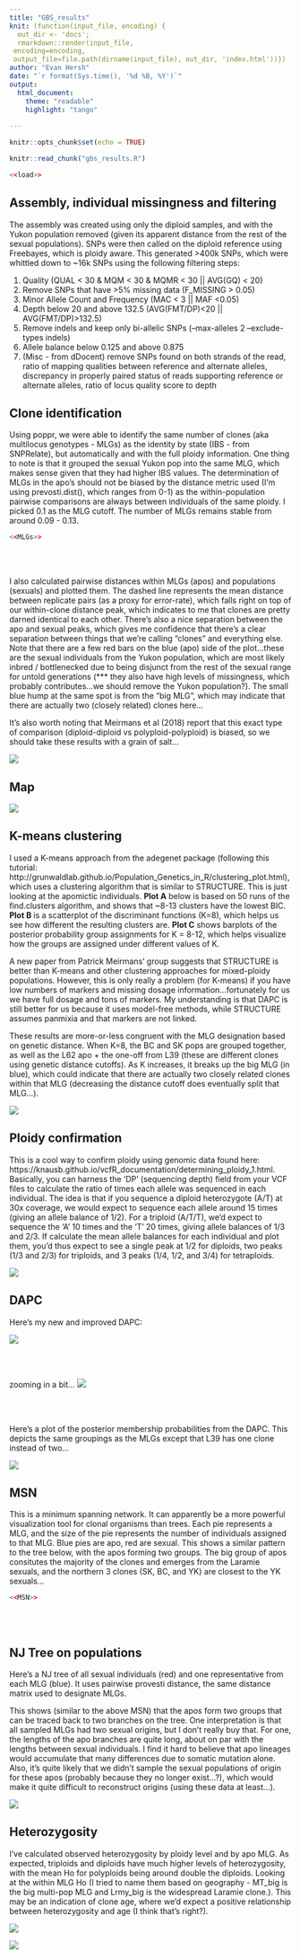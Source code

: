 ```yaml
---
title: "GBS_results"
knit: (function(input_file, encoding) {
  out_dir <- 'docs';
  rmarkdown::render(input_file,
 encoding=encoding,
 output_file=file.path(dirname(input_file), out_dir, 'index.html'))})
author: "Evan Hersh"
date: "`r format(Sys.time(), '%d %B, %Y')`"
output: 
  html_document:
    theme: "readable"
    highlight: "tango"
  
---
```

```r
knitr::opts_chunk$set(echo = TRUE)
```

```r
knitr::read_chunk("gbs_results.R")
```

```r
<<load>>
```


## Assembly, individual missingness and filtering

The assembly was created using only the diploid samples, and with the Yukon population removed (given its apparent distance from the rest of the sexual populations). SNPs were then called on the diploid reference using Freebayes, which is ploidy aware. This generated >400k SNPs, which were whittled down to ~16k SNPs using the following filtering steps:

1. Quality (QUAL < 30 & MQM < 30 & MQMR < 30 || AVG(GQ) < 20)
2. Remove SNPs that have >5% missing data (F_MISSING > 0.05)
3. Minor Allele Count and Frequency (MAC < 3 || MAF <0.05)
4. Depth below 20 and above 132.5 (AVG(FMT/DP)<20 || AVG(FMT/DP)>132.5)
5. Remove indels and keep only bi-allelic SNPs (--max-alleles 2 --exclude-types indels)
6. Allele balance below 0.125 and above 0.875
7. (Misc - from dDocent) remove SNPs found on both strands of the read, ratio of mapping qualities between reference and alternate alleles, discrepancy in properly paired status of reads supporting reference or alternate alleles, ratio of locus quality score to depth

<!--
```
# big filter. This filters based on quality, minor allele count, minor allele frequency, average depth (low and high), excludes indels and SNPs with more than 2 alleles, and removes SNPs that have >5% missing data. 
~/bcftools/bcftools filter TotalRawSNPs.vcf | bcftools filter -e "QUAL < 30 & MQM < 30 & MQMR < 30 || AVG(GQ) < 20 || F_MISSING > 0.05 || MAC < 3 || MAF <0.05 || AVG(FMT/DP)<20 || AVG(FMT/DP)>132.5" | bcftools view --max-alleles 2 --exclude-types indels --output-type v --output-file filter1.vcf

# allele balance
vcffilter -s -f "AB > 0.125 & AB < 0.875 | AB < 0.01" filter1.vcf > filter2.vcf

# SNPs found on both strands
vcffilter -f "SAF / SAR > 100 & SRF / SRR > 100 | SAR / SAF > 100 & SRR / SRF > 100" -s filter2.vcf > filter3.vcf

# ratio of mapping qualities between reference and alternate alleles
vcffilter -f "MQM / MQMR > 0.9 & MQM / MQMR < 1.05" filter3.vcf > filter4.vcf

# discrepancy in properly paired status of reads supporting reference or alternate alleles
vcffilter -f "PAIRED > 0.05 & PAIREDR > 0.05 & PAIREDR / PAIRED < 1.75 & PAIREDR / PAIRED > 0.25 | PAIRED < 0.05 & PAIREDR < 0.05" -s filter4.vcf > filter5.vcf

# ratio of locus quality score to depth
vcffilter -f "QUAL / DP > 0.25" filter5.vcf > final.filtered.snps.vcf

-->

<!-- Checking for individual missingness after an early filtering step showed this: -->

<!-- ![](missingness_before.png) -->

<!-- It's hard to see the names, but two of the samples from C59 (Yukon) and one from B46 have over 30% missingness. We should probably remove those before filtering, because they retain high(ish) missingness even after filtering: -->

<!-- ![](missing_after.png) -->

<!-- After removing those three samples and filtering, our SNP count went from 16.2k to 17.1k (so not a huge difference). Here's what it looks like: -->

<!-- ![](missing_aftersub.png) -->

<!-- Should we remove these individuals? -->

## Clone identification

Using poppr, we were able to identify the same number of clones (aka multilocus genotypes - MLGs) as the identity by state (IBS - from SNPRelate), but automatically and with the full ploidy information. One thing to note is that it grouped the sexual Yukon pop into the same MLG, which makes sense given that they had higher IBS values. The determination of MLGs in the apo's should not be biased by the distance metric used (I'm using prevosti.dist(), which ranges from 0-1) as the within-population pairwise comparisons are always between individuals of the same ploidy. I picked 0.1 as the MLG cutoff. The number of MLGs remains stable from around 0.09 - 0.13. 

```r
<<MLGs>>
```

<br/><br/>

I also calculated pairwise distances within MLGs (apos) and populations (sexuals) and plotted them. The dashed line represents the mean distance between replicate pairs (as a proxy for error-rate), which falls right on top of our within-clone distance peak, which indicates to me that clones are pretty darned identical to each other. There's also a nice separation between the apo and sexual peaks, which gives me confidence that there's a clear separation between things that we're calling "clones" and everything else. Note that there are a few red bars on the blue (apo) side of the plot...these are the sexual individuals from the Yukon population, which are most likely inbred / bottlenecked due to being disjunct from the rest of the sexual range for untold generations (*** they also have high levels of missingness, which probably contributes...we should remove the Yukon population?). The small blue hump at the same spot is from the "big MLG", which may indicate that there are actually two (closely related) clones here...

It's also worth noting that Meirmans et al (2018) report that this exact type of comparison (diploid-diploid vs polyploid-polyploid) is biased, so we should take these results with a grain of salt...

![](GGwInPopDists.png)

## Map

![](map07.png)

## K-means clustering

I used a K-means approach from the adegenet package (following this tutorial: http://grunwaldlab.github.io/Population_Genetics_in_R/clustering_plot.html), which uses a clustering algorithm that is similar to STRUCTURE. This is just looking at the apomictic individuals. **Plot A** below is based on 50 runs of the find.clusters algorithm, and shows that ~8-13 clusters have the lowest BIC. **Plot B** is a scatterplot of the discriminant functions (K=8), which helps us see how different the resulting clusters are. **Plot C** shows barplots of the posterior probability group assignments for K = 8-12, which helps visualize how the groups are assigned under different values of K. 

A new paper from Patrick Meirmans' group suggests that STRUCTURE is better than K-means and other clustering approaches for mixed-ploidy populations. However, this is only really a problem (for K-means) if you have low numbers of markers and missing dosage information...fortunately for us we have full dosage and tons of markers. My understanding is that DAPC is still better for us because it uses model-free methods, while STRUCTURE assumes panmixia and that markers are not linked. 

These results are more-or-less congruent with the MLG designation based on genetic distance. When K=8, the BC and SK pops are grouped together, as well as the L62 apo + the one-off from L39 (these are different clones using genetic distance cutoffs). As K increases, it breaks up the big MLG (in blue), which could indicate that there are actually two closely related clones within that MLG (decreasing the distance cutoff does eventually split that MLG...).

![](kmeans_all.png)


## Ploidy confirmation

This is a cool way to confirm ploidy using genomic data found here: https://knausb.github.io/vcfR_documentation/determining_ploidy_1.html. Basically, you can harness the 'DP' (sequencing depth) field from your VCF files to calculate the ratio of times each allele was sequenced in each individual. The idea is that if you sequence a diploid heterozygote (A/T) at 30x coverage, we would expect to sequence each allele around 15 times (giving an allele balance of 1/2). For a triploid (A/T/T), we'd expect to sequence the 'A' 10 times and the 'T' 20 times, giving allele balances of 1/3 and 2/3. If calculate the mean allele balances for each individual and plot them, you'd thus expect to see a single peak at 1/2 for diploids, two peaks (1/3 and 2/3) for triploids, and 3 peaks (1/4, 1/2, and 3/4) for tetraploids.

![](ABplots.png)

## DAPC

Here's my new and improved DAPC:


<!-- ```{r, fig.height=5, fig.width=8, cache=TRUE, echo=FALSE, fig.cap="Using MS as the two groups (Density plot of DF1). Note how the sexuals are spread out, but the apos are in dense spikes..."} -->
<!-- <<DAPC.ms>> -->
<!-- ``` -->

<!-- <br/><br/> -->

<!-- ```{r, fig.height=5, fig.width=8, cache=TRUE, echo=FALSE, fig.cap="Pops as groups, but colored by mating system. Notice how the apos form 7 tight groups, in contrast to the 10 MLG designations...."} -->
<!-- <<DAPC.popms>> -->
<!-- ``` -->

<!-- <br/><br/> -->

![](dapc.all.tiff)

<br/><br/>

zooming in a bit...
![](dapc.sub.tiff)

<br/><br/>

Here's a plot of the posterior membership probabilities from the DAPC. This depicts the same groupings as the MLGs except that L39 has one clone instead of two...

![](compoplot.png)



## MSN

This is a minimum spanning network. It can apparently be a more powerful visualization tool for clonal organisms than trees. Each pie represents a MLG, and the size of the pie represents the number of individuals assigned to that MLG. Blue pies are apo, red are sexual. This shows a similar pattern to the tree below, with the apos forming two groups. The big group of apos consitutes the majority of the clones and emerges from the Laramie sexuals, and the northern 3 clones (SK, BC, and YK) are closest to the YK sexuals...

```r
<<MSN>>
```

<!-- ## AMOVA -->

<!-- Here's my first AMOVA run. This uses an `ms/pop` heirarchy. This one is without clone correction: -->

<!-- ```{r, fig.height=6, fig.width=8, cache=TRUE, echo=TRUE} -->
<!-- <<AMOVA>> -->
<!-- ``` -->

<!-- <br/><br/> -->

<!-- Here's the AMOVA with clone correction -->

<!-- ```{r, fig.height=6, fig.width=8, cache=TRUE, echo=TRUE} -->
<!-- <<AMOVA.cc>> -->
<!-- ``` -->

<!-- I don't really know how to interpret this yet... -->

<br/><br/>

<!-- ## `Poppr` function - genotype richness/diversity/evenness stats -->

<!-- This shows us several summary statistics: -->

<!-- | Abbreviation | Statistic | -->
<!-- |------|---------------------------------------------------------------| -->
<!-- |`Pop` |  Population name.| -->
<!-- |`N` |  Number of individuals observed.| -->
<!-- |`MLG` | Number of multilocus genotypes (MLG) observed.| -->
<!-- |`eMLG` | The number of expected MLG at the smallest sample size ≥ 10 based on rarefaction | -->
<!-- |`SE` | Standard error based on eMLG.| -->
<!-- |`H` | Shannon-Wiener Index of MLG diversity| -->
<!-- |`G` | Stoddart and Taylor’s Index of MLG diversity| -->
<!-- |`lambda` | Simpson's Index| -->
<!-- |`E.5` | Evenness, $E_5$| -->
<!-- |`Hexp` | Nei's unbiased gene diversity| -->
<!-- |`Ia` | The index of association, $I_A$| -->
<!-- |`rbarD` | The standardized index of association| -->

<!-- Here are the results from the `poppr` function on the populations. -->

<!-- ```{r, cache=TRUE, echo=TRUE} -->
<!-- load("hookeri.poppr.pop.RData") -->
<!-- hookeri.poppr.pop[-c(4,5,10,15)] -->
<!-- # <<Poppr>> -->
<!-- ``` -->

## NJ Tree on populations

Here's a NJ tree of all sexual individuals (red) and one representative from each MLG (blue). It uses pairwise provesti distance, the same distance matrix used to designate MLGs.

This shows (similar to the above MSN) that the apos form two groups that can be traced back to two branches on the tree. One interpretation is that all sampled MLGs had two sexual origins, but I don't really buy that. For one, the lengths of the apo branches are quite long, about on par with the lengths between sexual individuals. I find it hard to believe that apo lineages would accumulate that many differences due to somatic mutation alone. Also, it's quite likely that we didn't sample the sexual populations of origin for these apos (probably because they no longer exist...?), which would make it quite difficult to reconstruct origins (using these data at least...).

![](oneMLG_tree.png)

<!-- Here's a slightly different one... -->

<!-- ![](Nei_tree.png) -->

## Heterozygosity

I've calculated observed heterozygosity by ploidy level and by apo MLG. As expected, triploids and diploids have much higher levels of heterozygosity, with the mean Ho for polyploids being around double the diploids. Looking at the within MLG Ho (I tried to name them based on geography - MT_big is the big multi-pop MLG and Lrmy_big is the widespread Laramie clone.). This may be an indication of clone age, where we'd expect a positive relationship between heterozygosity and age (I think that's right?). 

![](Hobs_ploidy.png)

![](Hobs_apos.png)
